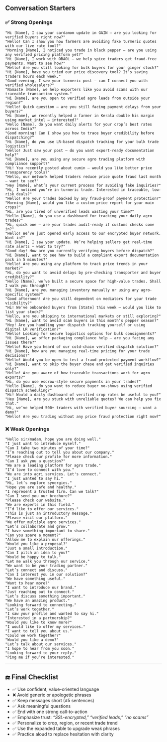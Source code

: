 ## Conversation Starters

### ✅ Strong Openings

```mdx-code-block
"Hi [Name], I saw your cardamom update in GAIN – are you looking for verified buyers right now?"
"Hello! Can I show you how farmers are avoiding fake turmeric quotes with our live rate tool?"
"Morning [Name], I noticed you trade in black pepper – are you using any verified pricing platform yet?"
"Hi [Name], I work with OBAOL – we help spice traders get fraud-free payments. Want to see how?"
"Hello! Are you still looking for bulk buyers for your ginger stock?"
"Hi [Name], have you tried our price discovery tool? It’s saving traders hours each week."
"Good evening, I saw your turmeric post – can I connect you with verified wholesalers?"
"Namaste [Name], we help exporters like you avoid scams with our traceable transaction system."
"Hi [Name], are you open to verified agro leads from outside your region?"
"Hello! Quick question – are you still facing payment delays from your buyers?"
"Hi [Name], we recently helped a farmer in Kerala double his margin using market intel – interested?"
"Hello [Name], do you want daily alerts for your crop’s best rates across India?"
"Good morning! Can I show you how to trace buyer credibility before dispatching?"
"Hi [Name], do you use LR-based dispatch tracking for your bulk trade logistics?"
"Hello! Just saw your post – do you want export-ready documentation help?"
"Hi [Name], are you using any secure agro trading platform with compliance support?"
"Hi! You recently posted about cumin – would you like better price transparency tools?"
"Hello, our network helped traders reduce price quote fraud last month – want to see?"
"Hey [Name], what’s your current process for avoiding fake inquiries?"
"Hi, I noticed you’re in turmeric trade. Interested in traceable, low-risk deals?"
"Hello! Are your trades backed by any fraud-proof payment protection?"
"Morning [Name], would you like a custom price report for your main crops?"
"Hi, are you tired of unverified leads wasting your time?"
"Hello [Name], do you use a dashboard for tracking your daily agro trades?"
"Hi, quick one – are your trades audit-ready if customs checks come in?"
"Hello! We’ve just opened early access to our encrypted buyer network. Want in?"
"Hi [Name], I saw your update. We’re helping sellers get real-time rate alerts – want to try?"
"Good day! How are you currently verifying buyers before dispatch?"
"Hi [Name], want to see how to build a compliant export documentation pack in 5 minutes?"
"Hello! Are you using any platform to track price trends in your market?"
"Hi, do you want to avoid delays by pre-checking transporter and buyer credibility?"
"Hello [Name], we’ve built a secure space for high-value trades. Shall I walk you through?"
"Hi [Name], are you managing inventory manually or using any agro-specific system?"
"Good afternoon! Are you still dependent on mediators for your trade visibility?"
"Hi! We’ve onboarded buyers from [State] this week – would you like to list your stock?"
"Hello, are you shipping to international markets or still exploring?"
"Hi [Name], want to avoid scam buyers in this month’s pepper season?"
"Hey! Are you handling your dispatch tracking yourself or using digital LR verification?"
"Hello! Looking for secure logistics options for bulk consignments?"
"Hi [Name], we offer packaging compliance help – are you facing any issues there?"
"Hello! Have you heard of our cold-chain verified dispatch solution?"
"Hi [Name], how are you managing real-time pricing for your trade decisions?"
"Hello! Would you be open to test a fraud-protected payment workflow?"
"Hi [Name], want to skip the buyer chase and get verified inquiries only?"
"Hello! Are you aware of how traceable transactions work for agro exports?"
"Hi, do you use escrow-style secure payments in your trades?"
"Hello [Name], do you want to reduce buyer no-shows using verified dispatch scheduling?"
"Hi! Would a daily dashboard of verified crop rates be useful to you?"
"Hey [Name], are you stuck with unreliable quotes? We can help you fix that."
"Hi, we’ve helped 500+ traders with verified buyer sourcing – want a demo?"
"Hello! Are you trading without any price fraud protection right now?"

```

### ❌ Weak Openings

```mdx-code-block
"Hello sir/madam, hope you are doing well."
"I just want to introduce myself."
"Can I take two minutes of your time?"
"I’m reaching out to tell you about our company."
"Please check our profile for more information."
"Can I ask you a question?"
"We are a leading platform for agro trade."
"I’d love to connect with you."
"We are into agri services. Let's connect."
"I just wanted to say hi."
"Hi, let’s explore synergies."
"Hope you are safe and healthy."
"I represent a trusted firm. Can we talk?"
"Can I send you our brochure?"
"Please check our website."
"We are experts in this field."
"I’d like to offer our services."
"This is just an introductory message."
"Please visit our platform."
"We offer multiple agro services."
"Let’s collaborate and grow."
"I have something important to share."
"Can you spare a moment?"
"Allow me to explain our offerings."
"Would you like a proposal?"
"Just a small introduction."
"Can I pitch an idea to you?"
"Would be happy to talk."
"Let me walk you through our service."
"We want to be your trading partner."
"Let’s connect and discuss."
"Can I interest you in our solution?"
"We have something useful."
"Want to hear more?"
"I want to introduce our brand."
"Just reaching out to connect."
"Let’s discuss something important."
"We have an amazing product."
"Looking forward to connecting."
"Let’s work together."
"I saw your profile and wanted to say hi."
"Interested in a partnership?"
"Would you like to know more?"
"I would like to offer my services."
"I want to tell you about us."
"Could we work together?"
"Would you like a demo?"
"Let’s talk about our services."
"I hope to hear from you soon."
"Looking forward to your reply."
"Ping me if you’re interested."

```

---

## 🔚 Final Checklist

- ✅ Use confident, value-oriented language
- ❌ Avoid generic or apologetic phrases
- ✅ Keep messages short (≤5 sentences)
- ✅ Ask meaningful questions
- ✅ End with one strong call-to-action
- ✅ Emphasize trust: _“SSL-encrypted,” “verified leads,” “no scams”_
- ✅ Personalize to crop, region, or recent trade trend
- ✅ Use the expanded table to upgrade weak phrases
- ✅ Practice aloud to replace hesitation with clarity
